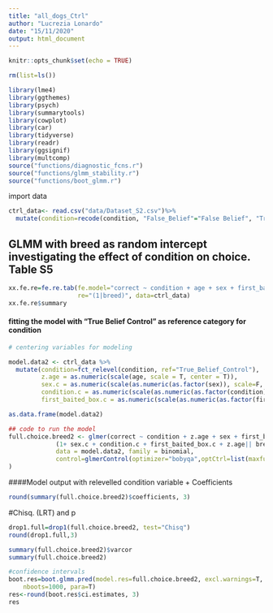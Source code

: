 ```yaml
---
title: "all_dogs_Ctrl"
author: "Lucrezia Lonardo"
date: "15/11/2020"
output: html_document
---
```


```r
knitr::opts_chunk$set(echo = TRUE)

rm(list=ls())

library(lme4)
library(ggthemes)
library(psych)
library(summarytools)
library(cowplot)
library(car)
library(tidyverse)
library(readr)
library(ggsignif)
library(multcomp)
source("functions/diagnostic_fcns.r")
source("functions/glmm_stability.r")
source("functions/boot_glmm.r")
```
import data
```r
ctrl_data<- read.csv("data/Dataset_S2.csv")%>%
  mutate(condition=recode(condition, "False_Belief"="False Belief", "True_Belief"="True Belief","True_Belief_Control"="True Belief Control"))
```
## GLMM with breed as random intercept investigating the effect of condition on choice. Table S5

```r
xx.fe.re=fe.re.tab(fe.model="correct ~ condition + age + sex + first_baited_box",
                   re="(1|breed)", data=ctrl_data)
xx.fe.re$summary
```

#### fitting the model with "True Belief Control" as reference category for condition
``` r
# centering variables for modeling

model.data2 <- ctrl_data %>% 
  mutate(condition=fct_relevel(condition, ref="True_Belief_Control"),
         z.age = as.numeric(scale(age, scale = T, center = T)),
         sex.c = as.numeric(scale(as.numeric(as.factor(sex)), scale=F, center=T)),
         condition.c = as.numeric(scale(as.numeric(as.factor(condition)), scale=F, center=T)),
         first_baited_box.c = as.numeric(scale(as.numeric(as.factor(first_baited_box)), scale=F, center=T)))

as.data.frame(model.data2)

## code to run the model
full.choice.breed2 <- glmer(correct ~ condition + z.age + sex + first_baited_box+
             (1+ sex.c + condition.c + first_baited_box.c + z.age|| breed), 
             data = model.data2, family = binomial, 
             control=glmerControl(optimizer="bobyqa",optCtrl=list(maxfun=2e5))
)
```
####Model output with relevelled condition variable
  + Coefficients
```r
round(summary(full.choice.breed2)$coefficients, 3)
```
#Chisq. (LRT) and p
```r
drop1.full=drop1(full.choice.breed2, test="Chisq")
round(drop1.full,3)
```
```r
summary(full.choice.breed2)$varcor
summary(full.choice.breed2)
```
```r
#confidence intervals
boot.res=boot.glmm.pred(model.res=full.choice.breed2, excl.warnings=T,
	nboots=1000, para=T)
res<-round(boot.res$ci.estimates, 3)
res
```